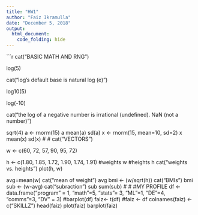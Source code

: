 ---
title: "HW1"
author: "Faiz Ikramulla"
date: "December 5, 2018"
output:
  html_document:
    code_folding: hide
---

```{r echo=T, warning= FALSE, message= FALSE}


cat("BASIC MATH AND RNG")

log(5)

cat("log's default base is natural log (e)")

log10(5)

log(-10)

cat("the log of a negative number is irrational (undefined). NaN (not a number)")

sqrt(4)
a <- rnorm(15)
a
mean(a)
sd(a)
x <- rnorm(15, mean=10, sd=2)
x
mean(x)
sd(x)
#
#
cat("VECTORS")

w <- c(60, 72, 57, 90, 95, 72)

h <- c(1.80, 1.85, 1.72, 1.90, 1.74, 1.91)
#weights
w
#heights
h
cat("weights vs. heights")
plot(h, w)

avg=mean(w)
cat("mean of weight")
avg
bmi <- (w/sqrt(h))
cat("BMIs")
bmi
sub <- (w-avg)
cat("subraction")
sub
sum(sub)
#
#
#MY PROFILE
df <- data.frame("program" = 1, "math"=5, "stats"= 3, "ML"=1, "DE"=4, "comms"=3, "DV" = 3)
#barplot(df)
faiz<- t(df)
#faiz <- df
colnames(faiz) <- c("SKILLZ")
head(faiz)
plot(faiz)
barplot(faiz)


















